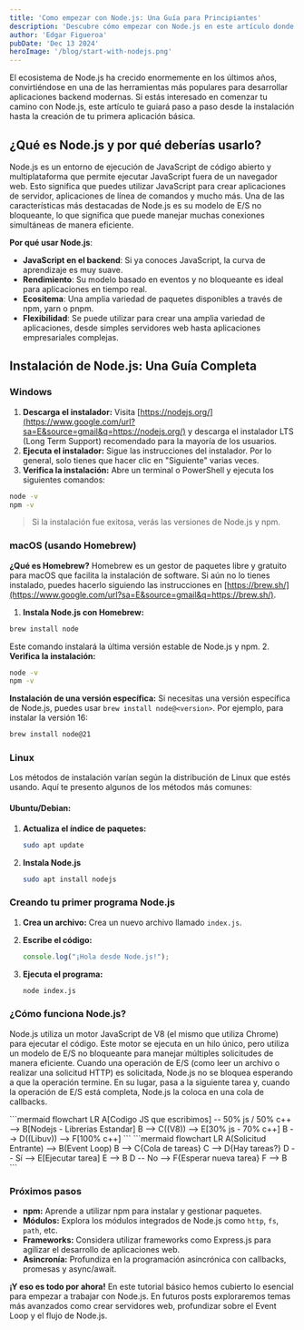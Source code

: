 ```yaml
---
title: 'Como empezar con Node.js: Una Guía para Principiantes'
description: 'Descubre cómo empezar con Node.js en este artículo donde explico su funcionamiento interno y lo que sucede ‘bajo el capó’. Aprende los conceptos clave, desde su arquitectura basada en eventos hasta cómo maneja el rendimiento y la concurrencia. Ideal para principiantes y desarrolladores que desean profundizar en esta potente tecnología.'
author: 'Edgar Figueroa'
pubDate: 'Dec 13 2024'
heroImage: '/blog/start-with-nodejs.png'
---
```



El ecosistema de Node.js ha crecido enormemente en los últimos años, convirtiéndose en una de las herramientas más populares para desarrollar aplicaciones backend modernas. Si estás interesado en comenzar tu camino con Node.js, este artículo te guiará paso a paso desde la instalación hasta la creación de tu primera aplicación básica.

## ¿Qué es Node.js y por qué deberías usarlo?

Node.js es un entorno de ejecución de JavaScript de código abierto y multiplataforma que permite ejecutar JavaScript fuera de un navegador web. Esto significa que puedes utilizar JavaScript para crear aplicaciones de servidor, aplicaciones de línea de comandos y mucho más. Una de las características más destacadas de Node.js es su modelo de E/S no bloqueante, lo que significa que puede manejar muchas conexiones simultáneas de manera eficiente.

**Por qué usar Node.js**:

- **JavaScript en el backend**: Si ya conoces JavaScript, la curva de aprendizaje es muy suave.
- **Rendimiento**: Su modelo basado en eventos y no bloqueante es ideal para aplicaciones en tiempo real.
- **Ecositema**: Una amplia variedad de paquetes disponibles a través de npm, yarn o pnpm.
- **Flexibilidad**: Se puede utilizar para crear una amplia variedad de aplicaciones, desde simples servidores web hasta aplicaciones empresariales complejas.


## Instalación de Node.js: Una Guía Completa

### **Windows**

1.  **Descarga el instalador:**  Visita  [https://nodejs.org/](https://www.google.com/url?sa=E&source=gmail&q=https://nodejs.org/)  y descarga el instalador LTS (Long Term Support) recomendado para la mayoría de los usuarios.
2.  **Ejecuta el instalador:**  Sigue las instrucciones del instalador. Por lo general, solo tienes que hacer clic en "Siguiente" varias veces.
3.  **Verifica la instalación:**  Abre un terminal o PowerShell y ejecuta los siguientes comandos:

```bash
node -v
npm -v
```

> Si la instalación fue exitosa, verás las versiones de Node.js y npm.

### **macOS (usando Homebrew)**

**¿Qué es Homebrew?**  Homebrew es un gestor de paquetes libre y gratuito para macOS que facilita la instalación de software. Si aún no lo tienes instalado, puedes hacerlo siguiendo las instrucciones en  [https://brew.sh/](https://www.google.com/url?sa=E&source=gmail&q=https://brew.sh/).

1.  **Instala Node.js con Homebrew:**
        
```bash
brew install node
```
Este comando instalará la última versión estable de Node.js y npm.
2.  **Verifica la instalación:**
    
```bash
node -v
npm -v
```
    
**Instalación de una versión específica:**  Si necesitas una versión específica de Node.js, puedes usar  `brew install node@<version>`. Por ejemplo, para instalar la versión 16:

```bash
brew install node@21
```

### **Linux**

Los métodos de instalación varían según la distribución de Linux que estés usando. Aquí te presento algunos de los métodos más comunes:

#### **Ubuntu/Debian:**

1.  **Actualiza el índice de paquetes:**
    ```bash
    sudo apt update
    ```
    
2.  **Instala Node.js**
    ```bash
    sudo apt install nodejs
    ```

### **Creando tu primer programa Node.js**

1.  **Crea un archivo:**  Crea un nuevo archivo llamado  `index.js`.
2.  **Escribe el código:**
    ```js
    console.log("¡Hola desde Node.js!");
    ```
    
3.  **Ejecuta el programa:**
    ```bash
    node index.js
    ```
    

### **¿Cómo funciona Node.js?**

Node.js utiliza un motor JavaScript de V8 (el mismo que utiliza Chrome) para ejecutar el código. 
Este motor se ejecuta en un hilo único, pero utiliza un modelo de E/S no bloqueante para manejar múltiples 
solicitudes de manera eficiente. Cuando una operación de E/S (como leer un archivo o realizar una solicitud HTTP)
es solicitada, Node.js no se bloquea esperando a que la operación termine. En su lugar, pasa a la siguiente tarea y,
cuando la operación de E/S está completa, Node.js la coloca en una cola de callbacks.

<Mermaid>
```mermaid
flowchart LR
A[Codigo JS que escribimos] -- 50% js / 50% c++ --> B[Nodejs - Librerias Estandar]
B --> C((V8)) --> E[30% js - 70% c++]
B --> D((Libuv)) --> F[100% c++]
```
</Mermaid>

<Mermaid>
```mermaid
flowchart LR
	A(Solicitud Entrante) --> B(Event Loop)
	B --> C{Cola de tareas}
	C --> D{Hay tareas?}
	D -- Sí --> E[Ejecutar tarea]
	E --> B
	D -- No --> F{Esperar nueva tarea}
	F --> B
```
</Mermaid>

### **Próximos pasos**

-   **npm:**  Aprende a utilizar npm para instalar y gestionar paquetes.
-   **Módulos:**  Explora los módulos integrados de Node.js como  `http`,  `fs`,  `path`, etc.
-   **Frameworks:**  Considera utilizar frameworks como Express.js para agilizar el desarrollo de aplicaciones web.
-   **Asincronía:**  Profundiza en la programación asincrónica con callbacks, promesas y async/await.

**¡Y eso es todo por ahora!**  En este tutorial básico hemos cubierto lo esencial para empezar a trabajar con 
Node.js. En futuros posts exploraremos temas más avanzados como crear servidores web, 
profundizar sobre el Event Loop y el flujo de Node.js.
